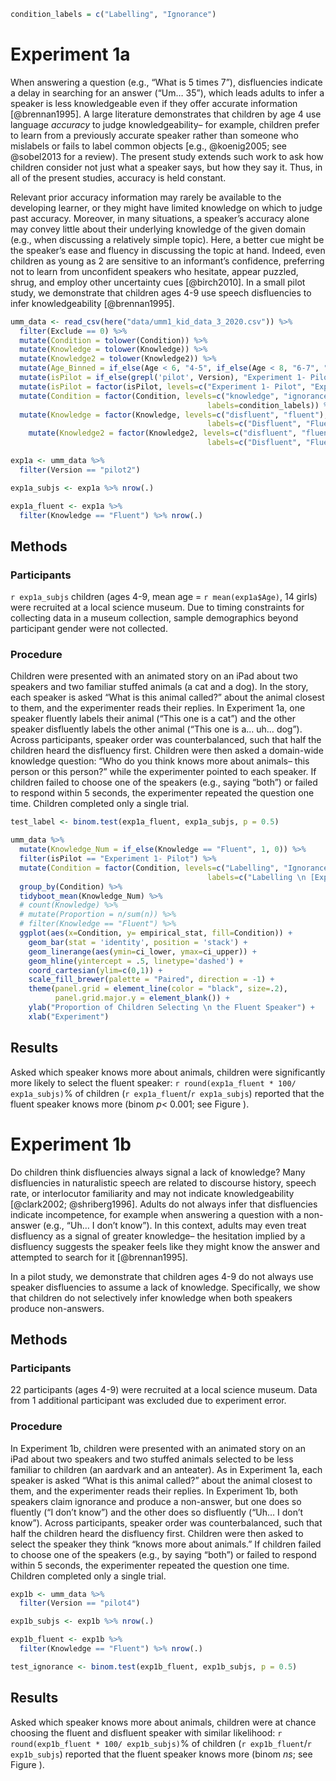 ```r
condition_labels = c("Labelling", "Ignorance")
```


# Experiment 1a

<!-- 5. For intro to 1a I think I'd move the testimony sentence to that top and then follow it with the second paragraph that explains how this information is not always available. Then you can say that disfluencies are often available in both children and adults. Then say the question we will explore and cite the Brennen paper. -->

When answering a question (e.g., “What is 5 times 7”), disfluencies indicate a delay in searching for an answer (“Um… 35”), which leads adults to infer a speaker is less knowledgeable even if they offer accurate information [@brennan1995]. A large literature demonstrates that children by age 4 use language *accuracy* to judge knowledgeability-- for example, children prefer to learn from a previously accurate speaker rather than someone who mislabels or fails to label common objects [e.g., @koenig2005; see @sobel2013 for a review). The present study extends such work to ask how children consider not just what a speaker says, but how they say it. Thus, in all of the present studies, accuracy is held constant.

Relevant prior accuracy information may rarely be available to the developing learner, or they might have limited knowledge on which to judge past accuracy. Moreover, in many situations, a speaker's accuracy alone may convey little about their underlying knowledge of the given domain (e.g., when discussing a relatively simple topic). Here, a better cue might be the speaker's ease and fluency in discussing the topic at hand. Indeed, even children as young as 2 are sensitive to an informant's confidence, preferring not to learn from unconfident speakers who hesitate, appear puzzled, shrug, and employ other uncertainty cues [@birch2010]. In a small pilot study, we demonstrate that children ages 4-9 use speech disfluencies to infer knowledgeability [@brennan1995].

```r
umm_data <- read_csv(here("data/umm1_kid_data_3_2020.csv")) %>%
  filter(Exclude == 0) %>%
  mutate(Condition = tolower(Condition)) %>%
  mutate(Knowledge = tolower(Knowledge)) %>%
  mutate(Knowledge2 = tolower(Knowledge2)) %>%
  mutate(Age_Binned = if_else(Age < 6, "4-5", if_else(Age < 8, "6-7", "8-9"))) %>%
  mutate(isPilot = if_else(grepl('pilot', Version), "Experiment 1- Pilot", "Experiment 2")) %>%
  mutate(isPilot = factor(isPilot, levels=c("Experiment 1- Pilot", "Experiment 2"))) %>%
  mutate(Condition = factor(Condition, levels=c("knowledge", "ignorance"), 
                                            labels=condition_labels)) %>%
  mutate(Knowledge = factor(Knowledge, levels=c("disfluent", "fluent"), 
                                            labels=c("Disfluent", "Fluent"), ordered = T)) %>%
    mutate(Knowledge2 = factor(Knowledge2, levels=c("disfluent", "fluent"), 
                                            labels=c("Disfluent", "Fluent"), ordered = T))

exp1a <- umm_data %>%
  filter(Version == "pilot2")

exp1a_subjs <- exp1a %>% nrow(.)

exp1a_fluent <- exp1a %>% 
  filter(Knowledge == "Fluent") %>% nrow(.)
```

## Methods

### Participants

`r exp1a_subjs` children (ages 4-9, mean age = `r mean(exp1a$Age)`, 14 girls) were recruited at a local science museum. Due to timing constraints for collecting data in a museum collection, sample demographics beyond participant gender were not collected.

### Procedure

Children were presented with an animated story on an iPad about two speakers and two familiar stuffed animals (a cat and a dog). In the story, each speaker is asked “What is this animal called?” about the animal closest to them, and the experimenter reads their replies. In Experiment 1a, one speaker fluently labels their animal (“This one is a cat”) and the other speaker disfluently labels the other animal (“This one is a… uh… dog”). Across participants, speaker order was counterbalanced, such that half the children heard the disfluency first. Children were then asked a domain-wide knowledge question: "Who do you think knows more about animals-- this person or this person?" while the experimenter pointed to each speaker. If children failed to choose one of the speakers (e.g., saying “both”) or failed to respond within 5 seconds, the experimenter repeated the question one time. Children completed only a single trial.

```r
test_label <- binom.test(exp1a_fluent, exp1a_subjs, p = 0.5)
```

```r
umm_data %>%
  mutate(Knowledge_Num = if_else(Knowledge == "Fluent", 1, 0)) %>%
  filter(isPilot == "Experiment 1- Pilot") %>%
  mutate(Condition = factor(Condition, levels=c("Labelling", "Ignorance"), 
                                            labels=c("Labelling \n [Exp 1a]", "Ignorance \n [Exp 1b]"))) %>%  
  group_by(Condition) %>% 
  tidyboot_mean(Knowledge_Num) %>%
  # count(Knowledge) %>%
  # mutate(Proportion = n/sum(n)) %>%
  # filter(Knowledge == "Fluent") %>%
  ggplot(aes(x=Condition, y= empirical_stat, fill=Condition)) +
    geom_bar(stat = 'identity', position = 'stack') +
    geom_linerange(aes(ymin=ci_lower, ymax=ci_upper)) +
    geom_hline(yintercept = .5, linetype='dashed') +
    coord_cartesian(ylim=c(0,1)) +
    scale_fill_brewer(palette = "Paired", direction = -1) +
    theme(panel.grid = element_line(color = "black", size=.2),
          panel.grid.major.y = element_blank()) +
    ylab("Proportion of Children Selecting \n the Fluent Speaker") +
    xlab("Experiment")
```

## Results

Asked which speaker knows more about animals, children were significantly more likely to select the fluent speaker:  `r round(exp1a_fluent * 100/ exp1a_subjs)`% of children (`r exp1a_fluent`/`r exp1a_subjs`) reported that the fluent speaker knows more (binom $p <$ 0.001; see Figure \ref{fig:pilots}). 


# Experiment 1b

Do children think disfluencies always signal a lack of knowledge? Many disfluencies in naturalistic speech are related to discourse history, speech rate, or interlocutor familiarity and may not indicate knowledgeability [@clark2002; @shriberg1996]. Adults do not always infer that disfluencies indicate incompetence, for example when answering a question with a non-answer (e.g., “Uh... I don’t know”). In this context, adults may even treat disfluency as a signal of greater knowledge-- the hesitation implied by a disfluency suggests the speaker feels like they might know the answer and attempted to search for it [@brennan1995].

In a pilot study, we demonstrate that children ages 4-9 do not always use speaker disfluencies to assume a lack of knowledge. Specifically, we show that children do not selectively infer knowledge when both speakers produce non-answers.

## Methods

### Participants

22 participants (ages 4-9) were recruited at a local science museum. Data from 1 additional participant was excluded due to experiment error. 

### Procedure

In Experiment 1b, children were presented with an animated story on an iPad about two speakers and two stuffed animals selected to be less familiar to children (an aardvark and an anteater). As in Experiment 1a, each speaker is asked “What is this animal called?” about the animal closest to them, and the experimenter reads their replies. In Experiment 1b, both speakers claim ignorance and produce a non-answer, but one does so fluently (“I don't know”) and the other does so disfluently (“Uh... I don't know”). Across participants, speaker order was counterbalanced, such that half the children heard the disfluency first. Children were then asked to select the speaker they think “knows more about animals.” If children failed to choose one of the speakers (e.g., by saying “both”) or failed to respond within 5 seconds, the experimenter repeated the question one time. Children completed only a single trial.

```r
exp1b <- umm_data %>%
  filter(Version == "pilot4")

exp1b_subjs <- exp1b %>% nrow(.)

exp1b_fluent <- exp1b %>% 
  filter(Knowledge == "Fluent") %>% nrow(.)

test_ignorance <- binom.test(exp1b_fluent, exp1b_subjs, p = 0.5)
```

## Results

Asked which speaker knows more about animals, children were at chance choosing the fluent and disfluent speaker with similar likelihood: `r round(exp1b_fluent * 100/ exp1b_subjs)`% of children (`r exp1b_fluent`/`r exp1b_subjs`) reported that the fluent speaker knows more (binom $ns$; see Figure \ref{fig:pilots}). 
